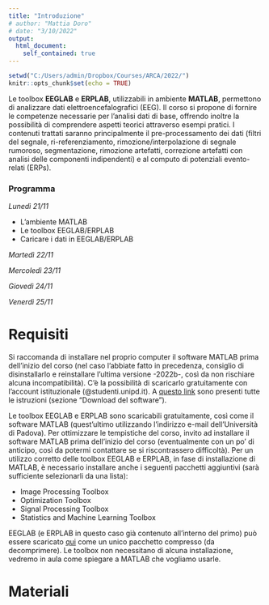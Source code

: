 ```yaml
---
title: "Introduzione"
# author: "Mattia Doro"
# date: "3/10/2022"
output: 
  html_document:
    self_contained: true
---
```


```r
setwd("C:/Users/admin/Dropbox/Courses/ARCA/2022/")
knitr::opts_chunk$set(echo = TRUE)


```

Le toolbox **EEGLAB** e **ERPLAB**, utilizzabili in ambiente **MATLAB**, permettono di analizzare dati elettroencefalografici (EEG). Il corso si propone di fornire le competenze necessarie per l’analisi dati di base, offrendo inoltre la possibilità di comprendere aspetti teorici attraverso esempi pratici. I contenuti trattati saranno principalmente il pre-processamento dei dati (filtri del segnale, ri-referenziamento, rimozione/interpolazione di segnale rumoroso, segmentazione, rimozione artefatti, correzione artefatti con analisi delle componenti indipendenti) e al computo di potenziali evento-relati (ERPs). 


### Programma

*Lunedì 21/11*

- L'ambiente MATLAB
- Le toolbox EEGLAB/ERPLAB
- Caricare i dati in EEGLAB/ERPLAB

*Martedì 22/11*


*Mercoledì 23/11*


*Giovedì 24/11*


*Venerdì 25/11*

# Requisiti
Si raccomanda di installare nel proprio computer il software MATLAB prima dell’inizio del corso (nel caso l’abbiate fatto in precedenza, consiglio di disinstallarlo e reinstallare l’ultima versione -2022b-, così da non rischiare alcuna incompatibilità). C’è la possibilità di scaricarlo gratuitamente con l’account istituzionale (@studenti.unipd.it). A [questo link](https://asit.unipd.it/servizi/servizi-utenti-istituzionali/contratti-software-licenze/matlab) sono presenti tutte le istruzioni (sezione "Download del software").

Le toolbox EEGLAB e ERPLAB sono scaricabili gratuitamente, così come il software MATLAB (quest’ultimo utilizzando l’indirizzo e-mail dell’Università di Padova).
Per ottimizzare le tempistiche del corso, invito ad installare il software MATLAB prima dell'inizio del corso (eventualmente con un po' di anticipo, così da potermi contattare se si riscontrassero difficoltà).
Per un utilizzo corretto delle toolbox EEGLAB e ERPLAB, in fase di installazione di MATLAB, è necessario installare anche i seguenti pacchetti aggiuntivi (sarà sufficiente selezionarli da una lista):

- Image Processing Toolbox
- Optimization Toolbox
- Signal Processing Toolbox
- Statistics and Machine Learning Toolbox



EEGLAB (e ERPLAB in questo caso già contenuto all'interno del primo) può essere scaricato [qui](https://drive.google.com/drive/folders/1_N4_UB2yvqnrQwvGe-9KiUPbGu6UdLAr?usp=sharing) come un unico pacchetto compresso (da decomprimere). Le toolbox non necessitano di alcuna installazione, vedremo in aula come spiegare a MATLAB che vogliamo usarle.

# Materiali






